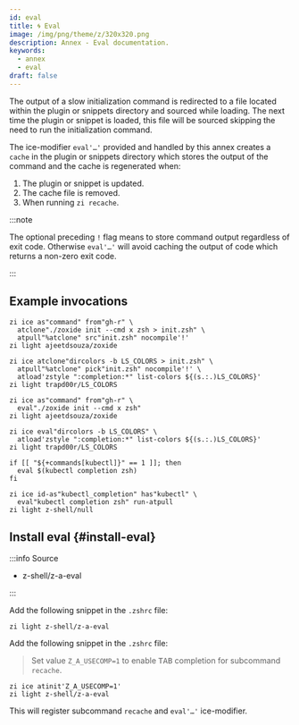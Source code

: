 ```yaml
---
id: eval
title: 🌀 Eval
image: /img/png/theme/z/320x320.png
description: Annex - Eval documentation.
keywords:
  - annex
  - eval
draft: false
---
```


<!-- @format -->

<!-- TODO: Add image/video/code examples -->


The output of a slow initialization command is redirected to a file located within the plugin or snippets directory and sourced while loading. The next time the plugin or snippet is loaded, this file will be sourced skipping the need to run the initialization command.

The ice-modifier `eval'…'` provided and handled by this annex creates a `cache` in the plugin or snippets directory which stores the output of the command and the cache is regenerated when:

1. The plugin or snippet is updated.
2. The cache file is removed.
3. When running `zi recache`.

:::note

The optional preceding `!` flag means to store command output regardless of exit code. Otherwise `eval'…'` will avoid caching the output of code which returns a non-zero exit code.

:::

## Example invocations

<Tabs>
<TabItem value="no-eval+zi" label="No Eval + Zi" default>

```shell showLineNumbers
zi ice as"command" from"gh-r" \
  atclone"./zoxide init --cmd x zsh > init.zsh" \
  atpull"%atclone" src"init.zsh" nocompile'!'
zi light ajeetdsouza/zoxide
```

```shell showLineNumbers
zi ice atclone"dircolors -b LS_COLORS > init.zsh" \
  atpull"%atclone" pick"init.zsh" nocompile'!' \
  atload'zstyle ":completion:*" list-colors ${(s.:.)LS_COLORS}'
zi light trapd00r/LS_COLORS
```

</TabItem>
<TabItem value="eval+zi" label="Eval + Zi">

```shell {2} showLineNumbers
zi ice as"command" from"gh-r" \
  eval"./zoxide init --cmd x zsh"
zi light ajeetdsouza/zoxide
```

```shell {1} showLineNumbers
zi ice eval"dircolors -b LS_COLORS" \
  atload'zstyle ":completion:*" list-colors ${(s.:.)LS_COLORS}'
zi light trapd00r/LS_COLORS
```

</TabItem>
</Tabs>
<Tabs>
<TabItem value="no-zi-eval" label="No Zi + Eval">

```shell showLineNumbers
if [[ "${+commands[kubectl]}" == 1 ]]; then
  eval $(kubectl completion zsh)
fi
```

</TabItem>
<TabItem value="zi+eval" label="Zi + Eval">

```shell {2} showLineNumbers
zi ice id-as"kubectl_completion" has"kubectl" \
  eval"kubectl completion zsh" run-atpull
zi light z-shell/null
```

</TabItem>
</Tabs>

## Install eval {#install-eval}

:::info Source

- <Link className='github-link' href='https://github.com/z-shell/z-a-eval'>
    z-shell/z-a-eval
  </Link>

:::

<Tabs>
<TabItem value="default" label="Default" default>

Add the following snippet in the `.zshrc` file:

```shell
zi light z-shell/z-a-eval
```

</TabItem>
<TabItem value="tab-completion" label="Enable Completion">

Add the following snippet in the `.zshrc` file:

> Set value `Z_A_USECOMP=1` to enable <kbd>TAB</kbd> completion for subcommand `recache`.

```shell showLineNumbers
zi ice atinit'Z_A_USECOMP=1'
zi light z-shell/z-a-eval
```

</TabItem>
</Tabs>

This will register subcommand `recache` and `eval'…'` ice-modifier.

